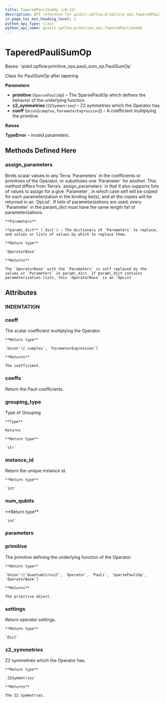 ```yaml
---
title: TaperedPauliSumOp (v0.31)
description: API reference for qiskit.opflow.primitive_ops.TaperedPauliSumOp in qiskit v0.31
in_page_toc_min_heading_level: 1
python_api_type: class
python_api_name: qiskit.opflow.primitive_ops.TaperedPauliSumOp
---
```


# TaperedPauliSumOp

<Class id="qiskit.opflow.primitive_ops.TaperedPauliSumOp" isDedicatedPage={true} github="https://github.com/qiskit/qiskit/tree/stable/0.18/qiskit/opflow/primitive_ops/tapered_pauli_sum_op.py" signature="TaperedPauliSumOp(primitive, z2_symmetries, coeff=1.0)" modifiers="class">
  Bases: `qiskit.opflow.primitive_ops.pauli_sum_op.PauliSumOp`

  Class for PauliSumOp after tapering

  **Parameters**

  *   **primitive** (`SparsePauliOp`) – The SparsePauliOp which defines the behavior of the underlying function.
  *   **z2\_symmetries** (`Z2Symmetries`) – Z2 symmetries which the Operator has.
  *   **coeff** (`Union`\[`complex`, `ParameterExpression`]) – A coefficient multiplying the primitive.

  **Raises**

  **TypeError** – invalid parameters.

  ## Methods Defined Here

  <span id="qiskit-opflow-primitive-ops-taperedpaulisumop-assign-parameters" />

  ### assign\_parameters

  <Function id="qiskit.opflow.primitive_ops.TaperedPauliSumOp.assign_parameters" signature="TaperedPauliSumOp.assign_parameters(param_dict)">
    Binds scalar values to any Terra `Parameters` in the coefficients or primitives of the Operator, or substitutes one `Parameter` for another. This method differs from Terra’s `assign_parameters` in that it also supports lists of values to assign for a give `Parameter`, in which case self will be copied for each parameterization in the binding list(s), and all the copies will be returned in an `OpList`. If lists of parameterizations are used, every `Parameter` in the param\_dict must have the same length list of parameterizations.

    **Parameters**

    **param\_dict** (`dict`) – The dictionary of `Parameters` to replace, and values or lists of values by which to replace them.

    **Return type**

    `OperatorBase`

    **Returns**

    The `OperatorBase` with the `Parameters` in self replaced by the values or `Parameters` in param\_dict. If param\_dict contains parameterization lists, this `OperatorBase` is an `OpList`.
  </Function>

  ## Attributes

  ### INDENTATION

  <Attribute id="qiskit.opflow.primitive_ops.TaperedPauliSumOp.INDENTATION" attributeValue="'  '" />

  ### coeff

  <Attribute id="qiskit.opflow.primitive_ops.TaperedPauliSumOp.coeff">
    The scalar coefficient multiplying the Operator.

    **Return type**

    `Union`\[`complex`, `ParameterExpression`]

    **Returns**

    The coefficient.
  </Attribute>

  ### coeffs

  <Attribute id="qiskit.opflow.primitive_ops.TaperedPauliSumOp.coeffs">
    Return the Pauli coefficients.
  </Attribute>

  ### grouping\_type

  <Attribute id="qiskit.opflow.primitive_ops.TaperedPauliSumOp.grouping_type">
    Type of Grouping

    **Type**

    Returns

    **Return type**

    `str`
  </Attribute>

  ### instance\_id

  <Attribute id="qiskit.opflow.primitive_ops.TaperedPauliSumOp.instance_id">
    Return the unique instance id.

    **Return type**

    `int`
  </Attribute>

  ### num\_qubits

  <Attribute id="qiskit.opflow.primitive_ops.TaperedPauliSumOp.num_qubits">
    **Return type**

    `int`
  </Attribute>

  ### parameters

  <Attribute id="qiskit.opflow.primitive_ops.TaperedPauliSumOp.parameters" />

  ### primitive

  <Attribute id="qiskit.opflow.primitive_ops.TaperedPauliSumOp.primitive" attributeTypeHint="qiskit.quantum_info.operators.symplectic.sparse_pauli_op.SparsePauliOp">
    The primitive defining the underlying function of the Operator.

    **Return type**

    `Union`\[`QuantumCircuit`, `Operator`, `Pauli`, `SparsePauliOp`, `OperatorBase`]

    **Returns**

    The primitive object.
  </Attribute>

  ### settings

  <Attribute id="qiskit.opflow.primitive_ops.TaperedPauliSumOp.settings">
    Return operator settings.

    **Return type**

    `Dict`
  </Attribute>

  ### z2\_symmetries

  <Attribute id="qiskit.opflow.primitive_ops.TaperedPauliSumOp.z2_symmetries">
    Z2 symmetries which the Operator has.

    **Return type**

    `Z2Symmetries`

    **Returns**

    The Z2 Symmetries.
  </Attribute>
</Class>

